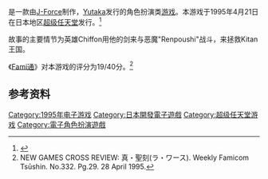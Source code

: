 
{{NoteTA
| G1=Games
}}

{{vgname|真·圣刻|ja=真・聖刻}}是一款由[[J-Force|J-Force]]制作，[[Yutaka|Yutaka]]发行的角色扮演类[[游戏|游戏]]。本游戏于1995年4月21日在日本地区[[超级任天堂|超级任天堂]]发行。<ref name="gamefaqs">{{cite web| url = http://www.gamefaqs.com/snes/581859-shin-seikoku-la-wares/data| title = Release information| publisher = [[GameFAQs|GameFAQs]]| date = | accessdate = 2015-09-29| archive-date = 2016-10-25| archive-url = https://web.archive.org/web/20161025055149/http://www.gamefaqs.com/snes/581859-shin-seikoku-la-wares/data| dead-url = no}}</ref>

故事的主要情节为英雄Chiffon用他的剑来与恶魔"Renpoushi"战斗，来拯救Kitan王国。

《[[Fami通|Fami通]]》对本游戏的评分为19/40分。<ref>NEW GAMES CROSS REVIEW: 真・聖刻(ラ・ワース). Weekly Famicom Tsūshin. No.332. Pg.29. 28 April 1995.</ref>

== 参考资料 ==
{{Reflist}}

{{DEFAULTSORT:Shin Seikoku}}

[[Category:1995年电子游戏|Category:1995年电子游戏]]
[[Category:日本開發電子遊戲|Category:日本開發電子遊戲]]
[[Category:超级任天堂游戏|Category:超级任天堂游戏]]
[[Category:電子角色扮演遊戲|Category:電子角色扮演遊戲]]

{{rpg-videogame-stub}}